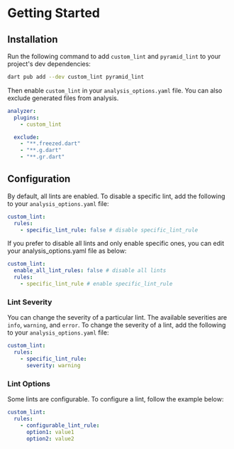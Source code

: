 # Getting Started

## Installation

Run the following command to add `custom_lint` and `pyramid_lint` to your project's dev dependencies:

```sh
dart pub add --dev custom_lint pyramid_lint
```

Then enable `custom_lint` in your `analysis_options.yaml` file. You can also exclude generated files from analysis.

```yaml
analyzer:
  plugins:
    - custom_lint

  exclude:
    - "**.freezed.dart"
    - "**.g.dart"
    - "**.gr.dart"
```

## Configuration

By default, all lints are enabled. To disable a specific lint, add the following to your `analysis_options.yaml` file:

```yaml
custom_lint:
  rules:
    - specific_lint_rule: false # disable specific_lint_rule
```

If you prefer to disable all lints and only enable specific ones, you can edit your analysis_options.yaml file as below:

```yaml
custom_lint:
  enable_all_lint_rules: false # disable all lints
  rules:
    - specific_lint_rule # enable specific_lint_rule
```

### Lint Severity

You can change the severity of a particular lint. The available severities are `info`, `warning`, and `error`. To change the severity of a lint, add the following to your `analysis_options.yaml` file:

```yaml
custom_lint:
  rules:
    - specific_lint_rule:
      severity: warning
```

### Lint Options

Some lints are configurable. To configure a lint, follow the example below:

```yaml
custom_lint:
  rules:
    - configurable_lint_rule:
      option1: value1
      option2: value2
```
